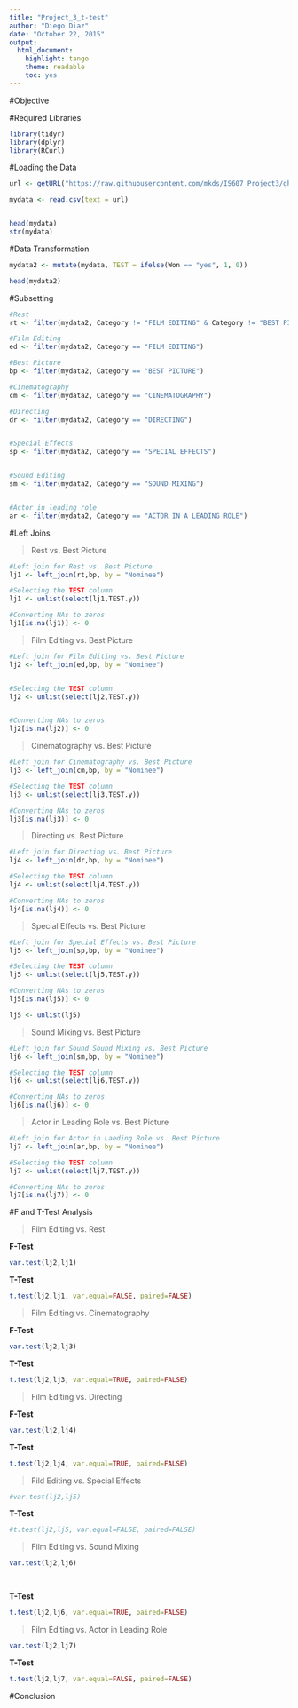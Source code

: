 ```yaml
---
title: "Project_3_t-test"
author: "Diego Diaz"
date: "October 22, 2015"
output: 
  html_document: 
    highlight: tango
    theme: readable
    toc: yes
---
```


#Objective

#Required Libraries
```r

library(tidyr)
library(dplyr)
library(RCurl)


```

#Loading the Data

```r

url <- getURL("https://raw.githubusercontent.com/mkds/IS607_Project3/gh-pages/Data/project_view_year_numeric_CLEANED.csv")

mydata <- read.csv(text = url) 


head(mydata)
str(mydata)


```

#Data Transformation

```r

mydata2 <- mutate(mydata, TEST = ifelse(Won == "yes", 1, 0))

head(mydata2)

```



#Subsetting

```r

#Rest
rt <- filter(mydata2, Category != "FILM EDITING" & Category != "BEST PICTURE")

#Film Editing
ed <- filter(mydata2, Category == "FILM EDITING")

#Best Picture
bp <- filter(mydata2, Category == "BEST PICTURE")

#Cinematography
cm <- filter(mydata2, Category == "CINEMATOGRAPHY")

#Directing
dr <- filter(mydata2, Category == "DIRECTING")


#Special Effects
sp <- filter(mydata2, Category == "SPECIAL EFFECTS")


#Sound Editing
sm <- filter(mydata2, Category == "SOUND MIXING")


#Actor in leading role
ar <- filter(mydata2, Category == "ACTOR IN A LEADING ROLE")


```

#Left Joins


> Rest vs. Best Picture

```r

#Left join for Rest vs. Best Picture
lj1 <- left_join(rt,bp, by = "Nominee")

#Selecting the TEST column
lj1 <- unlist(select(lj1,TEST.y))

#Converting NAs to zeros
lj1[is.na(lj1)] <- 0 


```



> Film Editing vs. Best Picture

```r
#Left join for Film Editing vs. Best Picture
lj2 <- left_join(ed,bp, by = "Nominee")


#Selecting the TEST column
lj2 <- unlist(select(lj2,TEST.y))


#Converting NAs to zeros
lj2[is.na(lj2)] <- 0


```

> Cinematography vs. Best Picture 

```r
#Left join for Cinematography vs. Best Picture
lj3 <- left_join(cm,bp, by = "Nominee")

#Selecting the TEST column
lj3 <- unlist(select(lj3,TEST.y))

#Converting NAs to zeros
lj3[is.na(lj3)] <- 0 

```

> Directing vs. Best Picture

```r
#Left join for Directing vs. Best Picture
lj4 <- left_join(dr,bp, by = "Nominee")

#Selecting the TEST column
lj4 <- unlist(select(lj4,TEST.y))

#Converting NAs to zeros
lj4[is.na(lj4)] <- 0 

```


> Special Effects vs. Best Picture

```r
#Left join for Special Effects vs. Best Picture
lj5 <- left_join(sp,bp, by = "Nominee")

#Selecting the TEST column
lj5 <- unlist(select(lj5,TEST.y))

#Converting NAs to zeros
lj5[is.na(lj5)] <- 0 

lj5 <- unlist(lj5)

```

> Sound Mixing vs. Best Picture

```r
#Left join for Sound Sound Mixing vs. Best Picture
lj6 <- left_join(sm,bp, by = "Nominee")

#Selecting the TEST column
lj6 <- unlist(select(lj6,TEST.y))

#Converting NAs to zeros
lj6[is.na(lj6)] <- 0

```

> Actor in Leading Role vs. Best Picture

```r
#Left join for Actor in Laeding Role vs. Best Picture
lj7 <- left_join(ar,bp, by = "Nominee")

#Selecting the TEST column
lj7 <- unlist(select(lj7,TEST.y))

#Converting NAs to zeros
lj7[is.na(lj7)] <- 0 

```



#F and T-Test Analysis


> Film Editing  vs. Rest

**F-Test**

```r

var.test(lj2,lj1)


```

**T-Test**
```r

t.test(lj2,lj1, var.equal=FALSE, paired=FALSE)

```


> Film Editing vs. Cinematography 

**F-Test**

```r

var.test(lj2,lj3)


```

**T-Test**
```r

t.test(lj2,lj3, var.equal=TRUE, paired=FALSE)

```


> Film Editing vs. Directing


**F-Test**

```r

var.test(lj2,lj4)


```

**T-Test**
```r

t.test(lj2,lj4, var.equal=TRUE, paired=FALSE)

```

> Fild Editing vs. Special Effects

```r

#var.test(lj2,lj5)


```

**T-Test**
```r

#t.test(lj2,lj5, var.equal=FALSE, paired=FALSE)

```
> Film Editing vs. Sound Mixing

```r

var.test(lj2,lj6)

  
```

**T-Test**
```r

t.test(lj2,lj6, var.equal=TRUE, paired=FALSE)

```

> Film Editing vs. Actor in Leading Role


```r

var.test(lj2,lj7)


```

**T-Test**
```r

t.test(lj2,lj7, var.equal=FALSE, paired=FALSE)

```

#Conclusion

